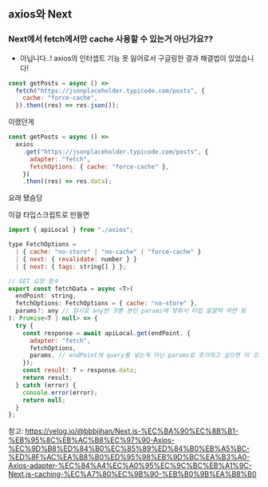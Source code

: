 ## axios와 Next

### Next에서 fetch에서만 cache 사용할 수 있는거 아닌가요??

- 아닙니다..! axios의 인터셉트 기능 못 잃어로서 구글링한 결과 해결법이 있었습니다!

```js
const getPosts = async () =>
  fetch("https://jsonplaceholder.typicode.com/posts", {
    cache: "force-cache",
  }).then((res) => res.json());
```

이랬던게

```js
const getPosts = async () =>
  axios
    .get("https://jsonplaceholder.typicode.com/posts", {
      adapter: "fetch",
      fetchOptions: { cache: "force-cache" },
    })
    .then((res) => res.data);
```

요래 됐슴당

이걸 타입스크립트로 만들면

```js
import { apiLocal } from "./axios";

type FetchOptions =
  | { cache: "no-store" | "no-cache" | "force-cache" }
  | { next: { revalidate: number } }
  | { next: { tags: string[] } };

// GET 요청 함수
export const fetchData = async <T>(
  endPoint: string,
  fetchOptions: FetchOptions = { cache: "no-store" },
  params?: any // 임시로 any한 것뿐 본인 params에 맞춰서 타입 알잘딱 하면 됨
): Promise<T | null> => {
  try {
    const response = await apiLocal.get(endPoint, {
      adapter: "fetch",
      fetchOptions,
      params, // endPoint에 query를 넣는게 아닌 params로 추가하고 싶으면 이 코드 추가하면 됨
    });
    const result: T = response.data;
    return result;
  } catch (error) {
    console.error(error);
    return null;
  }
};
```

참고: https://velog.io/@bbbjihan/Next.js-%EC%BA%90%EC%8B%B1-%EB%95%8C%EB%AC%B8%EC%97%90-Axios-%EC%9D%B8%ED%84%B0%EC%85%89%ED%84%B0%EB%A5%BC-%ED%8F%AC%EA%B8%B0%ED%95%98%EB%9D%BC%EA%B3%A0-Axios-adapter-%EC%84%A4%EC%A0%95%EC%9C%BC%EB%A1%9C-Next.js-caching-%EC%A7%80%EC%9B%90-%EB%B0%9B%EA%B8%B0
